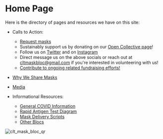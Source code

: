 # Home Page

Here is the directory of pages and resources we have on this site:

- Calls to Action:
  - [Request masks](https://forms.gle/GgN4cqz5dizmfqkh6)
  - Sustainably support us by donating on our [Open Collective page](https://opencollective.com/charlotte-mask-bloc)!  
  - Follow us on [Twitter](https://x.com/CLT_Mask_Bloc) and on [Instagram](https://www.instagram.com/charlottemaskbloc?igsh=MW1ycDRuanJiamQ0bg==)
  - Direct message us on the above socials or reach out at [cltmaskbloc\@gmail.com](mailto:cltmaskbloc@gmail.com) if you're interested in volunteering with us!
  - [Contribute to ongoing related fundraising efforts!](/info/fundraising)

- [Why We Share Masks](/why-we-share-masks)
- [Media](/media)

- Informational Resources:
  - [General COVID Information](/info/general-covid-information)
  - [Rapid Antigen Test Diagram](/info/rapid-antigen-tests)
  - [Mask Delivery Scripts](/info/mask-delivery)
  - [Other Blocs](/info/other-blocs)

![clt_mask_bloc_qr](/clt_mask_bloc_qr.png)
